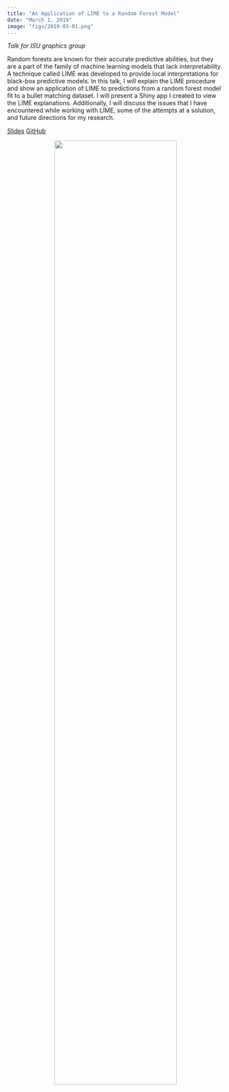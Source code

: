 ```yaml
---
title: "An Application of LIME to a Random Forest Model"
date: "March 1, 2019"
image: "figs/2019-03-01.png"
---
```


*Talk for ISU graphics group*

Random forests are known for their accurate predictive abilities, but they are a part of the family of machine learning models that lack interpretability. A technique called LIME was developed to provide local interpretations for black-box predictive models. In this talk, I will explain the LIME procedure and show an application of LIME to predictions from a random forest model fit to a bullet matching dataset. I will present a Shiny app I created to view the LIME explanations. Additionally, I will discuss the issues that I have encountered while working with LIME, some of the attempts at a solution, and future directions for my research.

[Slides](https://goodekat.github.io/presentations/2019-isugg-limetorf/slides.html) [GitHub](https://github.com/goodekat/presentations/tree/master/2019-isugg-limetorf)

<center>![](figs/2019-03-01.png){width="75%"}</center>
